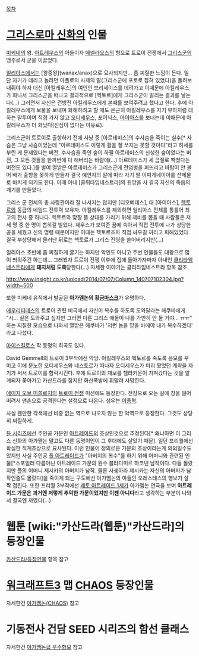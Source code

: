 [[목차]]

= [[그리스로마 신화]]의 인물 =
[[미케네]]의 왕. [[아트레우스]]의 아들이자 [[메넬라오스]]의 형으로 트로이 전쟁에서 [[그리스]]군의 맹주로서 군을 이끌었다.

[[일리아스]]에서는 [왕중왕](wanax/anax)으로 묘사되지만... 좀 찌질한 느낌이 든다. 일단 자기가 데리고 놀려던 아폴로의 사제의 딸(그리스군에 포로로 잡혀 있었다)을 돌려보내줘야 하자 대신 [아킬레우스]의 여인인 브리세이스를 데려가고 이때문에 아킬레우스가 화나서 그리스군을 떠나고 결과적으로 [헥토르]에게 그리스군이 발리는 결과를 낳는다(...) 그러면서 자신은 건방진 아킬레우스에게 본때를 보여주려고 했다고 한다. 후에 아킬레우스에게 보물을 보내며 화해하려고 할 때도 은근히 아킬레우스를 자기 부하처럼 대하는 말투이며 직접 가지 않고 [[오디세우스]], 포이닉스, [[아이아스]]를 보내는데 이때문에 아킬레우스가 더 화났다(진심이 없다는 이유로).

그리스군이 트로이로 출항하기 전에 사냥 중 [아르테미스]의 수사슴을 죽이는 실수[* 사슴은 그냥 사슴이었는데 "아르테미스도 이렇게 활을 잘 쏘지는 못할 것이다"라고 허세를 부린 게 문제였다는 버전, 수사슴을 죽인 숲이 하필 아르테미스의 신성한 숲이었다는 버전, 그 모든 것들을 한꺼번에 다 해버리는 바람에(...) 아르테미스가 세 곱절로 빡쳤다는 버전도 있다.]를 벌여 열받은 아르테미스가 그리스군에 전염병을 퍼뜨리고 바람이 안 불어 배가 출항을 못하게 만들자 결국 예언자의 말에 따라 자기 딸 이피게네이아를 산제물로 바치게 되기도 한다. 이때 아내 [클뤼타임네스트라]의 원망을 사 결국 자신의 죽음의 계기를 만들었다.

그리스 군 전체의 총 사령관이라 잘 나서지는 않지만 [디오메데스], 대 [아이아스], [[헥토르]]와 동급의 네임드 전투력 보유자. 아킬레우스를 제외하면 일리아스 전체를 통틀어 최고의 전사 중 하나다. 헥토르와 맞짱 뜰 상대를 가리기 위해 제비를 뽑을 때 사람들은 저 세 명 중 한 명이 뽑히길 빌었다. 제우스가 보여준 꿈에 속아서 직접 전투에 나가 상당한 공을 세웠고 신의 명령 때문이지만 이때는 헥토르조차 직접 싸우길 꺼리고 피해있었다. 결국 부상당해서 물러난 뒤로는 헥토르가 그리스 진영을 쓸어버리지만(...)

일리아스 초반에 좀 찌질하게 굴기는 하지만 악인도 아니고 주변 인물들도 대왕으로 많이 띄워주긴 하는데... 그래봤자 트로이 전쟁 이후에 집에 돌아가자마자 아내인 [[클리타임네스트라]]에게 '''돼지처럼 도축'''당한다(...) 자세한 이야기는 클리타임네스트라 항목 참조.

http://www.insight.co.kr/upload/2014/07/07/Column_140707102304.jpg?width=500

또한 미케네 유적에서 발굴된 '''아가멤논의 황금[[마스크]]'''가 유명하다.

[[에우리피데스]]의 트로이 관련 비극에서 자신이 복수를 하도록 도와달라는 헤쿠바에게 "시... 실은 도와주고 싶지만 그러면 다른 그리스 애들이 나를 가만히 안 둘 거야... ㅠㅠ" 하는 찌질한 모습으로 나와서 열받은 헤쿠바가 '저런 놈을 믿을 바에야 내가 복수하겠다' 라고 나섰다.

[[아이스킬로스]] 작 동명의 희곡도 있다.

David Gemmell의 트로이 3부작에선 악당. 아킬레우스와 헥토르를 죽도록 음모를 꾸미고 이에 분노한 오디세우스와 네스토르가 떠나자 오디세우스가 미리 짰었던 계략을 자기가 써서 트로이를 함락시킨다. 후에 트로이의 재보를 헬라키온이 가져갔다는 것을 알게되자 쫓아가고 카산드라를 잡지만 화산폭발에 휘말려 사망한다.

[[에이지 오브 미쏠로지]]의 [[트로이 전쟁]] 미션에도 등장한다. 전장으로 오는 길에 창을 잃어버려서 맨손으로 공격한다는 설정으로 나온다. 성우는 [[이종혁]].

사실 웬만한 각색에선 비중 없는 역으로 나오지 않는 한 악역으로 등장한다. 그것도 상당히 찌질하게.

[[듄 시리즈]]에선 주인공 가문인 [[아트레이드]]의 조상인것으로 추정된다[* 왜냐하면 이 그리스 신화의 아가멤논 말고도 다른 동명이인이 그 후대에도 살았기 때문].  일단 프리퀄에선 확실한 직계조상으로 묘사된다.  이런 인물이 정의로운 가문의 조상이라는게 의외일수도 있지만 사실 주인공 [[폴 아트레이드]]가 "아버지의 복수"를 하기 위해 어머니와 관련된 인물[*스포일러 다름아닌 아트레이드 가문의 원수 블라디미르 하코넨 남작이다.  다들 몰랐지만 폴의 어머니 제시카의 아버지가 남작.  물론 사생아라 제시카는 자신의 아버지가 남작인줄도 몰랐다]을 죽이게 되는 구도에선 아가멤논의 아들인 오레스테스의 행보가 살짝 겹친다.  또한 프리퀄 3부작에선 [[레토 아트레이드 1세]]가 아가멤논 연극을 보며 '''아트레이드 가문은 과거엔 저렇게 추악한 가문이었지만 이젠 아니다'''라고 생각하는 부분이 나와서 결국엔 까였다(...)

= 웹툰 [wiki:"카산드라(웹툰)"카산드라]의 등장인물 =
[[카산드라/등장인물]] 항목 참고

= [[워크래프트3]] 맵 [[CHAOS]] 등장인물 =
자세한건 [[아가멤논(CHAOS)]] 참고

= 기동전사 건담 SEED 시리즈의 함선 클래스 =
자세한건 [[아가멤논급 우주항모]] 참고
